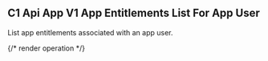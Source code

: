## C1 Api App V1 App Entitlements List For App User

List app entitlements associated with an app user.

{/* render operation */}
